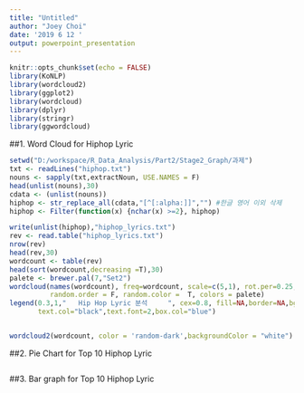 ```yaml
---
title: "Untitled"
author: "Joey Choi"
date: '2019 6 12 '
output: powerpoint_presentation
---
```


```r
knitr::opts_chunk$set(echo = FALSE)
library(KoNLP)
library(wordcloud2)
library(ggplot2)
library(wordcloud)
library(dplyr)
library(stringr)
library(ggwordcloud)

```

##1. Word Cloud for Hiphop Lyric

```r
setwd("D:/workspace/R_Data_Analysis/Part2/Stage2_Graph/과제")
txt <- readLines("hiphop.txt")
nouns <- sapply(txt,extractNoun, USE.NAMES = F)
head(unlist(nouns),30)
cdata <- (unlist(nouns))
hiphop <- str_replace_all(cdata,"[^[:alpha:]]","") #한글 영어 이외 삭제 
hiphop <- Filter(function(x) {nchar(x) >=2}, hiphop)

write(unlist(hiphop),"hiphop_lyrics.txt")
rev <- read.table("hiphop_lyrics.txt")
nrow(rev)
head(rev,30)
wordcount <- table(rev)
head(sort(wordcount,decreasing =T),30)
palete <- brewer.pal(7,"Set2")
wordcloud(names(wordcount), freq=wordcount, scale=c(5,1), rot.per=0.25, min.freq = 2,
          random.order = F, random.color =  T, colors = palete)
legend(0.3,1,"   Hip Hop Lyric 분석     ", cex=0.8, fill=NA,border=NA,bg="white",
       text.col="black",text.font=2,box.col="blue")



```

```r
wordcloud2(wordcount, color = 'random-dark',backgroundColor = "white")

```




##2. Pie Chart for Top 10 Hiphop Lyric

```r

```


##3. Bar graph for Top 10 Hiphop Lyric

```r

```
